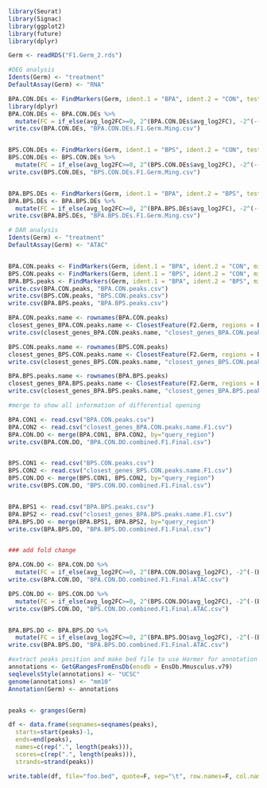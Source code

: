 

```r
library(Seurat)
library(Signac)
library(ggplot2)
library(future)
library(dplyr)
```


```r
Germ <- readRDS("F1.Germ_2.rds")
```




```r
#DEG analysis
Idents(Germ) <- "treatment"
DefaultAssay(Germ) <- "RNA"

BPA.CON.DEs <- FindMarkers(Germ, ident.1 = "BPA", ident.2 = "CON", test.use = "wilcox", min.pct = 0, logfc.threshold = 0)
library(dplyr)
BPA.CON.DEs <- BPA.CON.DEs %>%
  mutate(FC = if_else(avg_log2FC>=0, 2^(BPA.CON.DEs$avg_log2FC), -2^(-(BPA.CON.DEs$avg_log2FC))))
write.csv(BPA.CON.DEs, "BPA.CON.DEs.F1.Germ.Ming.csv")


BPS.CON.DEs <- FindMarkers(Germ, ident.1 = "BPS", ident.2 = "CON", test.use = "wilcox", min.pct = 0, logfc.threshold = 0)
BPS.CON.DEs <- BPS.CON.DEs %>% 
  mutate(FC = if_else(avg_log2FC>=0, 2^(BPS.CON.DEs$avg_log2FC), -2^(-(BPS.CON.DEs$avg_log2FC))))
write.csv(BPS.CON.DEs, "BPS.CON.DEs.F1.Germ.Ming.csv")


BPA.BPS.DEs <- FindMarkers(Germ, ident.1 = "BPA", ident.2 = "BPS", test.use = "wilcox", min.pct = 0, logfc.threshold = 0)
BPA.BPS.DEs <- BPA.BPS.DEs %>% 
  mutate(FC = if_else(avg_log2FC>=0, 2^(BPA.BPS.DEs$avg_log2FC), -2^(-(BPA.BPS.DEs$avg_log2FC))))
write.csv(BPA.BPS.DEs, "BPA.BPS.DEs.F1.Germ.Ming.csv")
```


```r
# DAR analysis
Idents(Germ) <- "treatment"
DefaultAssay(Germ) <- "ATAC"


BPA.CON.peaks <- FindMarkers(Germ, ident.1 = "BPA", ident.2 = "CON", min.pct = 0, logfc.threshold = 0, test.use = 'LR', latent.vars = 'nFeature_ATAC')
BPS.CON.peaks <- FindMarkers(Germ, ident.1 = "BPS", ident.2 = "CON", min.pct = 0, logfc.threshold = 0,test.use = 'LR', latent.vars = 'nFeature_ATAC')
BPA.BPS.peaks <- FindMarkers(Germ, ident.1 = "BPA", ident.2 = "BPS", min.pct = 0, logfc.threshold = 0,test.use = 'LR', latent.vars = 'nFeature_ATAC')
write.csv(BPA.CON.peaks, "BPA.CON.peaks.csv")
write.csv(BPS.CON.peaks, "BPS.CON.peaks.csv")
write.csv(BPA.BPS.peaks, "BPA.BPS.peaks.csv")

BPA.CON.peaks.name <- rownames(BPA.CON.peaks)
closest_genes_BPA.CON.peaks.name <- ClosestFeature(F2.Germ, regions = BPA.CON.peaks.name)
write.csv(closest_genes_BPA.CON.peaks.name, "closest_genes_BPA.CON.peaks.name.F1.csv")

BPS.CON.peaks.name <- rownames(BPS.CON.peaks)
closest_genes_BPS.CON.peaks.name <- ClosestFeature(F2.Germ, regions = BPS.CON.peaks.name)
write.csv(closest_genes_BPS.CON.peaks.name, "closest_genes_BPS.CON.peaks.name.F1.csv")

BPA.BPS.peaks.name <- rownames(BPA.BPS.peaks)
closest_genes_BPA.BPS.peaks.name <- ClosestFeature(F2.Germ, regions = BPA.BPS.peaks.name)
write.csv(closest_genes_BPA.BPS.peaks.name, "closest_genes_BPA.BPS.peaks.name.F1.csv")

#merge to show all information of differential opening

BPA.CON1 <- read.csv("BPA.CON.peaks.csv")
BPA.CON2 <- read.csv("closest_genes_BPA.CON.peaks.name.F1.csv")
BPA.CON.DO <- merge(BPA.CON1, BPA.CON2, by="query_region")
write.csv(BPA.CON.DO, "BPA.CON.DO.combined.F1.Final.csv")


BPS.CON1 <- read.csv("BPS.CON.peaks.csv")
BPS.CON2 <- read.csv("closest_genes_BPS.CON.peaks.name.F1.csv")
BPS.CON.DO <- merge(BPS.CON1, BPS.CON2, by="query_region")
write.csv(BPS.CON.DO, "BPS.CON.DO.combined.F1.Final.csv")


BPA.BPS1 <- read.csv("BPA.BPS.peaks.csv")
BPA.BPS2 <- read.csv("closest_genes_BPA.BPS.peaks.name.F1.csv")
BPA.BPS.DO <- merge(BPA.BPS1, BPA.BPS2, by="query_region")
write.csv(BPA.BPS.DO, "BPA.BPS.DO.combined.F1.Final.csv")


### add fold change

BPA.CON.DO <- BPA.CON.DO %>%
  mutate(FC = if_else(avg_log2FC>=0, 2^(BPA.CON.DO$avg_log2FC), -2^(-(BPA.CON.DO$avg_log2FC))))
write.csv(BPA.CON.DO, "BPA.CON.DO.combined.F1.Final.ATAC.csv")

BPS.CON.DO <- BPS.CON.DO %>%
  mutate(FC = if_else(avg_log2FC>=0, 2^(BPS.CON.DO$avg_log2FC), -2^(-(BPS.CON.DO$avg_log2FC))))
write.csv(BPS.CON.DO, "BPS.CON.DO.combined.F1.Final.ATAC.csv")


BPA.BPS.DO <- BPA.BPS.DO %>%
  mutate(FC = if_else(avg_log2FC>=0, 2^(BPA.BPS.DO$avg_log2FC), -2^(-(BPA.BPS.DO$avg_log2FC))))
write.csv(BPA.BPS.DO, "BPA.BPS.DO.combined.F1.Final.ATAC.csv")
```


```r
#extract peaks position and make bed file to use Hormer for annotation
annotations <- GetGRangesFromEnsDb(ensdb = EnsDb.Mmusculus.v79)
seqlevelsStyle(annotations) <- "UCSC"
genome(annotations) <- "mm10"
Annotation(Germ) <- annotations



```

```r
peaks <- granges(Germ)

df <- data.frame(seqnames=seqnames(peaks),
  starts=start(peaks)-1,
  ends=end(peaks),
  names=c(rep(".", length(peaks))),
  scores=c(rep(".", length(peaks))),
  strands=strand(peaks))

write.table(df, file="foo.bed", quote=F, sep="\t", row.names=F, col.names=F)
```

